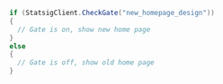 ```csharp
if (StatsigClient.CheckGate("new_homepage_design"))
{
  // Gate is on, show new home page
}
else
{
  // Gate is off, show old home page
}
```
